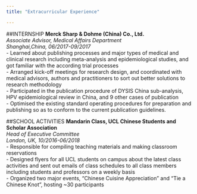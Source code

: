 ```yaml
---
title: "Extracurricular Experience"

---
```


##INTERNSHIP
**Merck Sharp & Dohme (China) Co., Ltd. **\
*Associate Advisor, Medical Affairs Department*\
*Shanghai,China, 06/2017-09/2017* \
- Learned about publishing processes and major types of medical and clinical research including meta-analysis and epidemiological studies, and got familiar with the according trial processes\
- Arranged kick-off meetings for research design, and coordinated with medical advisors, authors and practitioners to sort out better solutions to research methodology \
- Participated in the publication procedure of DYSIS China sub-analysis, HPV epidemiological review in China, and 9 other cases of publication \
- Optimised the existing standard operating procedures for preparation and publishing so as to conform to the current publication guidelines.
\n\n

##SCHOOL ACTIVITIES
**Mandarin Class, UCL Chinese Students and Scholar Association**\
*Head of Executive Committee*\
*London, UK, 10/2016-06/2018*\
- Responsible for compiling teaching materials and making classroom reservations \
-	Designed flyers for all UCL students on campus about the latest class activities and sent out emails of class schedules to all class members including students and professors on a weekly basis\
-	Organized two major events, “Chinese Cuisine Appreciation” and “Tie a Chinese Knot”, hosting ~30 participants 


